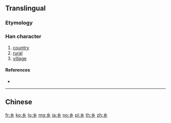 {{also|鄉|鄕|郷}}
==Translingual==
{{Han simplified forms|鄉|郷|乡}}

===Etymology===
{{Han simp|鄉|f=郎|t=&nbsp;}}
===Han character===
{{Han char|rn=52|rad=幺|as=00|sn=3|var=1|four=|canj=VVH}}

# [[country]]
# [[rural]]
# [[village]]

====References====
* {{Han ref|kx=0084.051|hdz=10051.050|uh=4E61|ud=20065}}

----

==Chinese==
{{zh-see|鄉}}

[[fr:乡]]
[[ko:乡]]
[[lo:乡]]
[[mg:乡]]
[[ja:乡]]
[[no:乡]]
[[pl:乡]]
[[th:乡]]
[[zh:乡]]